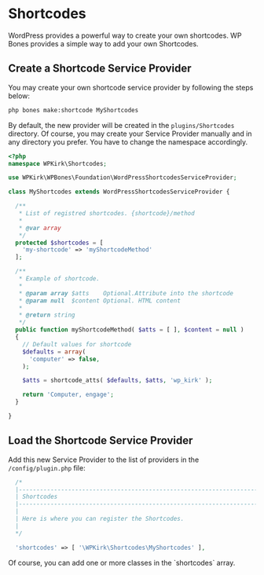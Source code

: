 
# Shortcodes

WordPress provides a powerful way to create your own shortcodes. WP Bones provides a simple way to add your own Shortcodes.

## Create a Shortcode Service Provider

You may create your own shortcode service provider by following the steps below:

```sh copy
php bones make:shortcode MyShortcodes
```

By default, the new provider will be created in the `plugins/Shortcodes` directory. Of course, you may create your Service Provider manually and in any directory you prefer. You have to change the namespace accordingly.

```php filename="/plugin/Shortcodes/MyShortcodes.php" copy
<?php
namespace WPKirk\Shortcodes;

use WPKirk\WPBones\Foundation\WordPressShortcodesServiceProvider;

class MyShortcodes extends WordPressShortcodesServiceProvider {

  /**
   * List of registred shortcodes. {shortcode}/method
   *
   * @var array
   */
  protected $shortcodes = [
    'my-shortcode' => 'myShortcodeMethod'
  ];

  /**
   * Example of shortcode.
   *
   * @param array $atts    Optional.Attribute into the shortcode
   * @param null  $content Optional. HTML content
   *
   * @return string
   */
  public function myShortcodeMethod( $atts = [ ], $content = null )
  {
    // Default values for shortcode
    $defaults = array(
      'computer' => false,
    );

    $atts = shortcode_atts( $defaults, $atts, 'wp_kirk' );

    return 'Computer, engage';
  }

}
```

## Load the Shortcode Service Provider

Add this new Service Provider to the list of providers in the `/config/plugin.php` file:

```php filename="config/plugin.php" copy
  /*
  |--------------------------------------------------------------------------
  | Shortcodes
  |--------------------------------------------------------------------------
  |
  | Here is where you can register the Shortcodes.
  |
  */

  'shortcodes' => [ '\WPKirk\Shortcodes\MyShortcodes' ],
```

<Callout type="info">
Of course, you can add one or more classes in the `shortcodes` array.
</Callout>
